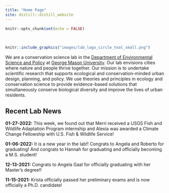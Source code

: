 ```yaml
---
title: "Home Page"
site: distill::distill_website
---
```


```r
knitr::opts_chunk$set(echo = FALSE)
```

<style>
d-title, d-byline {
  display: none
}
</style>

<br>

```r
knitr::include_graphics("images/lab_logo_circle_teal_small.png")
```

We are a conservation science lab in the [Department of Environmental Science and Policy](https://science.gmu.edu/academics/departments-units/environmental-science-policy) at [George Mason University](https://www2.gmu.edu/). Our lab envisions cities where nature and people thrive together. Our mission is to undertake scientific research that supports ecological and conservation-minded urban design, planning, and policy. We use theories and principles in ecology and conservation science to provide evidence-based solutions that simultaneously conserve biological diversity and improve the lives of urban residents.

<h2>Recent Lab News</h2>

**01-27-2022:** This week, we found out that Merri received a USGS Fish and Wildlife Adaptation Program internship and Alexia was awarded a Climate Change Fellowship with U.S. Fish & Wildlife Service!

**01-06-2022:** It is a new year in the lab!! Congrats to Angela and Roberto for graduating! And congrats to Hannah for graduating and officially becoming a M.S. student!

**12-13-2021:** Congrats to Angela Gaal for officially graduating with her Master's degree!!

**11-15-2021:** Krista officially passed her preliminary exams and is now officially a Ph.D. candidate!
